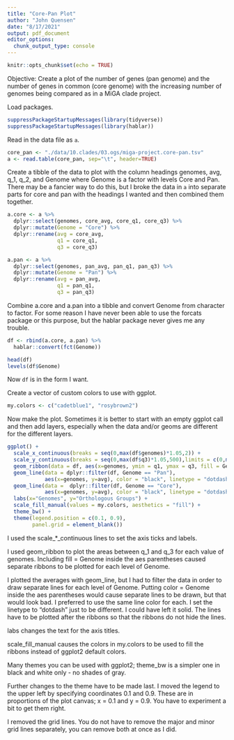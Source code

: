 ```yaml
---
title: "Core-Pan Plot"
author: "John Quensen"
date: "8/17/2021"
output: pdf_document
editor_options: 
  chunk_output_type: console
---
```


```r
knitr::opts_chunk$set(echo = TRUE)
```

Objective: Create a plot of the number of genes (pan genome) and the number of genes in common (core genome) with the increasing number of genomes being compared as in a MiGA clade project.  

Load packages.  

```r
suppressPackageStartupMessages(library(tidyverse))
suppressPackageStartupMessages(library(hablar))
```

Read in the data file as `a`.  

```r
core_pan <- "./data/10.clades/03.ogs/miga-project.core-pan.tsv"
a <- read.table(core_pan, sep="\t", header=TRUE)
```

Create a tibble of the data to plot with the column headings genomes, avg, q_1, q_2, and Genome where Genome is a factor with levels Core and Pan. There may be a fancier way to do this, but I broke the data in `a` into separate parts for core and pan with the headings I wanted and then combined them together.  

```r
a.core <- a %>% 
  dplyr::select(genomes, core_avg, core_q1, core_q3) %>% 
  dplyr::mutate(Genome = "Core") %>% 
  dplyr::rename(avg = core_avg,
                q1 = core_q1,
                q3 = core_q3)

a.pan <- a %>% 
  dplyr::select(genomes, pan_avg, pan_q1, pan_q3) %>% 
  dplyr::mutate(Genome = "Pan") %>% 
  dplyr::rename(avg = pan_avg,
                q1 = pan_q1,
                q3 = pan_q3)
```

Combine a.core and a.pan into a tibble and convert Genome from character to factor. For some reason I have never been able to use the forcats package or this purpose, but the hablar package never gives me any trouble.  

```r
df <- rbind(a.core, a.pan) %>% 
  hablar::convert(fct(Genome))

head(df)
levels(df$Genome)
```

Now `df` is in the form I want.  

Create a vector of custom colors to use with ggplot.   

```r
my.colors <- c("cadetblue1", "rosybrown2")
```

Now make the plot. Sometimes it is better to start with an empty ggplot call and then add layers, especially when the data and/or geoms are different for the different layers.  

```r
ggplot() +
  scale_x_continuous(breaks = seq(0,max(df$genomes)*1.05,2)) +
  scale_y_continuous(breaks = seq(0,max(df$q3)*1.05,500),limits = c(0,max(a$pan_q3)*1.05)) +
  geom_ribbon(data = df, aes(x=genomes, ymin = q1, ymax = q3, fill = Genome))  +
  geom_line(data = dplyr::filter(df, Genome == "Pan"),
            aes(x=genomes, y=avg), color = "black", linetype = "dotdash") +
  geom_line(data =  dplyr::filter(df, Genome == "Core"),
            aes(x=genomes, y=avg), color = "black", linetype = "dotdash") + 
  labs(x="Genomes", y="Orthologous Groups") +
  scale_fill_manual(values = my.colors, aesthetics = "fill") +
  theme_bw() +
  theme(legend.position = c(0.1, 0.9),
        panel.grid = element_blank())
```

I used the scale_*_continuous lines to set the axis ticks and labels.  

I used geom_ribbon to plot the areas between q_1 and q_3 for each value of genomes. Including fill = Genome inside the aes parentheses caused separate ribbons to be plotted for each level of Genome.  

I plotted the averages with geom_line, but I had to filter the data in order to draw separate lines for each level of Genome. Putting color = Genome inside the aes parentheses would cause separate lines to be drawn, but that would look bad. I preferred to use the same line color for each. I set the linetype to "dotdash" just to be different. I could have left it solid. The lines have to be plotted after the ribbons so that the ribbons do not hide the lines.  

labs changes the text for the axis titles.   

scale_fill_manual causes the colors in my.colors to be used to fill the ribbons instead of ggplot2 default colors.  

Many themes you can be used with ggplot2; theme_bw is a simpler one in black and white only - no shades of gray.  

Further changes to the theme have to be made last. I moved the legend to the upper left by specifying coordinates 0.1 and 0.9. These are in proportions of the plot canvas; x = 0.1 and y = 0.9. You have to experiment a bit to get them right.  

I removed the grid lines. You do not have to remove the major and minor grid lines separately, you can remove both at once as I did.  

